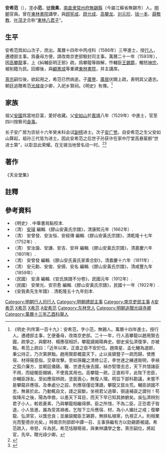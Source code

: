 {{明清人物信息框
| 姓名 = 安希范
| 原名 = 
| 圖片名稱= An Xifan(安希范).jpg
| 圖片大小 = 190px
| 圖片說明 = 《安我素先生年譜》載安希范像
| 最高職務 = 南京吏部驗封司主事
| 屆數 = 
| 國家 = 大明
| 前任 = 
| 繼任 = 
| 爵位 = 光禄寺少卿
| 籍貫 = [[南直隶|南直隶]][[常州府|常州府]][[無錫縣|無錫縣]]
| 族裔 = 漢族
| 字號 = 字小范，號我素，晚年號东皋野老
| 諡號 = 
| 出生日期 = 嘉靖四十三年（1564年）正月十四日
| 出生地點 = [[南直隶|南直隶]][[常州府|常州府]][[無錫縣|無錫縣]]
| 逝世日期 = 天啟元年（1621年）四月十三日（58歲）
| 逝世地點 = [[南直隶|南直隶]][[常州府|常州府]][[無錫縣|無錫縣]]
| 墓葬 =
| 配偶 = 
*正室 = 谈氏
*继室 = 张氏
*副室 = 陈氏
*侧室 = 徐氏
*侧室 = 陈氏
| 親屬 =
*祖父 = [[安国_(明朝收藏家)|安國]]
*父 = [[安如山|安如山]]
**长兄 = [[安希尧|安希尧]]
***长子 = [[安广居|安广居]]
***次子 = [[安广誉|安广誉]]（副室陈氏）
***三子 = [[安广成|安广成]]（侧室徐氏）
***四子 = [[安广生|安广生]]（侧室陈氏）
***长女 = 不详
***次女 = 不详
***三女 = 不详
***四女 = 不详
***五女 = 不详
| 出身 = 
*萬曆十三年乙酉科应天府乡试举人
*萬曆十四年丙戌科同進士出身
| 經歷 = 
| 著作 =
*《天全堂集》
}}

'''安希范'''（{{bd|1564年||1621年|catIdx=A安}}），[[表字|字]]'''小范'''，[[號|號]]'''我素'''，[[南直隶|南直隶]][[常州府|常州府]][[無錫縣|無錫縣]]（今屬江蘇省無錫市）人。[[明朝|明朝]]官員。曾在[[東林書院|東林書院]]講學，與[[顾宪成|顾宪成]]、[[顧允成|顾允成]]、[[高攀龙|高攀龙]]、[[劉元珍|刘元珍]]、[[钱一本|钱一本]]、[[薛敷教|薛敷教]]、[[叶茂才|叶茂才]]合称“[[东林八君子|東林八君子]]”。

==生平==
安希范爲如山次子，庶出。萬曆十四年中丙戌科（1586年）三甲進士，授[[行人|行人]]，遷禮部主事。爲養母方便，請改南京吏部驗封司主事。萬曆二十一年（1593年），因[[高攀龍|高攀龍]]事，上《糾輔臣明正邪》疏，爲攀龍等辯解，忤輔臣[[王錫爵|王錫爵]]，觸怒[[明神宗|神宗]]，被削籍为民。回鄉後，與[[顧憲成|顧憲成]]等重建[[東林書院|東林書院]]，并主講席。

[[明熹宗|熹宗]]嗣位後，欲起用之，希范已然病逝。子[[安广誉|廣譽]]、[[安广居|廣居]]伏闕上疏，表明其父遺忠。朝廷追贈希范[[光禄寺|光禄寺]]少卿，入祀乡賢祠。《明史》有傳。<ref>《明史·列传第一百十九》：安希范，字小范，無錫人。萬曆十四年進士。授行人。遷禮部主事，乞便養母，改南京吏部。二十一年，行人高攀龍以趙用賢去國，疏爭之，與鄭材、楊應宿相訐。攀龍謫揭陽典史。御史吳弘濟復爭，亦被黜。希范上疏曰：「近年以來，正直之臣不安於位。趙南星、孟化鯉為選郎，秉公持正，乃次第屏黜。趙用賢節概震天下，止以吳鎮豎子一疏而歸，使應宿、材得窺意指，交章攻擊。至如孫鑨之清修公正，李世達之練達剛明，李禎之孤介廉方，並朝廷儀錶。鑨、世達先後去國，禎亦堅懷去志，天下共惜諸臣不用，而疑閣臣媢嫉，不使竟其用也。高攀龍一疏，正直和平，此陛下忠臣，亦輔臣諍友。至如應宿辨疏，塗面喪心，無復人理。明旨下部科勘議，未嘗不是攀龍非應宿。及奉處分之詔，則應宿僅從薄謫，攀龍又竄炎荒。輔臣誤國不忠，無甚於此。乃動輒自文，諉之宸斷。坐視君父過舉，弼違補袞之謂何！苟俟降斥之後，陽為申救，以愚天下耳目，而天下早已知其肺腑矣。吳弘濟辨別君子小人，較若蒼素，乃與攀龍相繼得罪。臣之所惜，不為二臣，正恐君子皆退，小人皆進，誰為受其禍者。乞陛下立斥應宿、材，為小人媚灶之戒；復攀龍、弘濟官，以獎忠良；並嚴諭閣臣王錫爵，無挾私植黨，仇視正人。則相業光而聖德亦光矣。」時南京刑部郎中譚一召、主事孫繼有方以劾錫爵被譴。希范疏入，帝怒，斥為民。希范恬靜簡易，與東林講學之會。熹宗嗣位，將起官，先卒。贈光祿少卿。</ref>

== 家族 ==
祖父[[安国_(明朝收藏家)|安國]]爲當地巨富，愛好收藏。父[[安如山|安如山]]於[[嘉靖|嘉靖]]八年（1529年）中進士，官至四川按察司[[僉事|僉事]]。

长子安广居为崇祯十六年癸未科会试[[副榜|副榜]]进士。次子[[安广誉|安广誉]]。自安希范之生父安如山算起，祖孙三代皆为进士。因此安希范之后世子孙获许在家中厅堂高悬匾额“世进士第”，以彰显此荣耀。在无锡当地曾名动一时。<ref>{{cite web|title= 《东林故事：安希范》|url= http://wxdlsy.com/wxdlsy/wxdlsy/sycq/dlgs/2017/04/28/ea8ed2f55a91fbbf015bb384610a26b0.html|website= 无锡东林书院|date= 2017-04-28|accessdate= 2021-02-02|author= 徐榴|archive-date= 2021-02-06|archive-url= https://web.archive.org/web/20210206222545/http://wxdlsy.com/wxdlsy/wxdlsy/sycq/dlgs/2017/04/28/ea8ed2f55a91fbbf015bb384610a26b0.html|dead-url= no}}</ref><ref>{{cite web|title= 《明代张复所绘<西林园景图册>现苏南文化交流盛景》|date= 2017-05-14|website= 新浪无锡|publisher= 江南晚报|url= http://wx.sina.com.cn/news/wxnews/2017-05-14/detail-ifyfeius7909603.shtml|author= 黄振|access-date= 2021-02-02|archive-date= 2021-03-09|archive-url= https://web.archive.org/web/20210309123725/http://wx.sina.com.cn/news/wxnews/2017-05-14/detail-ifyfeius7909603.shtml|dead-url= no}}</ref>

==著作==
《天全堂集》

==註釋==
{{reflist}}

==參考資料==
*《明史》. 中華書局點校本.
*（清） [[安璿|安璿]] 編輯.《膠山安黃氏宗譜》，清康熙元年（1662年）.
*（清） 安曾發、安汝恒、安經傳 編輯.《膠山安黃氏宗譜》，清乾隆十七年（1752年）.
*（清） 安汝諧、安謙、安吉、安祥 編輯.《膠山安黃氏宗譜》，清嘉慶六年（1801年）.
*（清） 安曾發 編輯.《膠山安氏黃氏家乘合鈔》，清嘉慶十六年（1811年）.
*（清） 安元勳、安俊、安揚、安名 編輯.《膠山安黃氏宗譜》，清咸豐九年（1859年）.
*（民國） 安濤 編輯.《安氏族譜不分卷》，民國元年（1912年）.
*（民國） 安榮光、安宗愈 編輯.《膠山安黃氏宗譜》，民國十一年（1922年）.
*《安我素先生年譜》. 清乾隆五十九年刻本.

{{東林八君子}}
{{萬曆十四年丙戌科殿試金榜}}
{{无锡胶山安国家族}}
{{DEFAULTSORT:An安}}
[[Category:明朝行人司行人|Category:明朝行人司行人]]
[[Category:明朝禮部主事|Category:明朝禮部主事]]
[[Category:南京吏部主事|Category:南京吏部主事]]
[[Category:無錫人|A安希范]]
[[Category:安姓|X希范]]
[[Category:无锡安氏|X希范]]
[[Category:江蘇人|A安希范]]
[[Category:东林党人|Category:东林党人]]
[[Category:明朝追贈光祿寺卿|Category:明朝追贈光祿寺卿]]
[[Category:萬曆十三年乙酉科舉人|Category:萬曆十三年乙酉科舉人]]